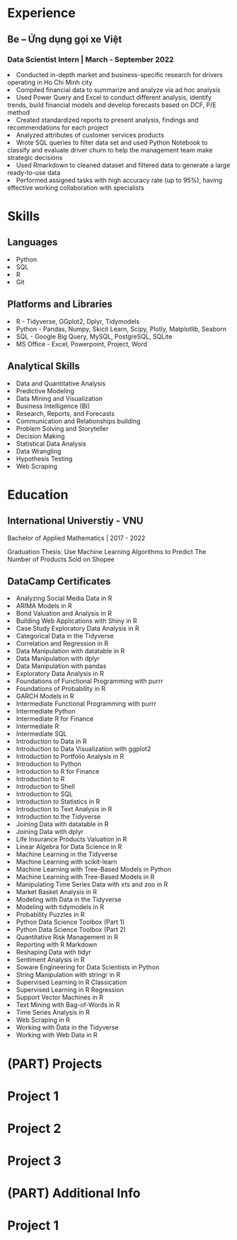 # Experience {.unnumbered}

## Be – Ứng dụng gọi xe Việt {.unnumbered}

### Data Scientist Intern | March - September 2022 {.unnumbered}

<li>Conducted in-depth market and business-specific research for drivers operating in Ho Chi Minh city</li>
<li>Compiled financial data to summarize and analyze via ad hoc analysis</li>
<li>Used Power Query and Excel to conduct different analysis, identify trends, build financial models and develop forecasts based on DCF, P/E method</li>
<li>Created standardized reports to present analysis, findings and recommendations for each project</li>
<li>Analyzed attributes of customer services products</li>
<li>Wrote SQL queries to filter data set and used Python Notebook to classify and evaluate driver churn to help the management team make strategic decisions</li>
<li>Used Rmarkdown to cleaned dataset and filtered data to generate a large ready-to-use data</li>
<li>Performed assigned tasks with high accuracy rate (up to 95%), having effective working collaboration with specialists</li>

# Skills {.unnumbered}

## Languages {.unnumbered}

<li>Python</li>
<li>SQL</li>
<li>R</li>
<li>Git</li>

## Platforms and Libraries {.unnumbered}

<li>R - Tidyverse, GGplot2, Dplyr, Tidymodels</li>
<li>Python - Pandas, Numpy, Skicit Learn, Scipy, Plotly, Matplotlib, Seaborn</li>
<li>SQL - Google Big Query, MySQL, PostgreSQL, SQLite</li>
<li>MS Office - Excel, Powerpoint, Project, Word</li>


## Analytical Skills {.unnumbered}

<li>Data and Quantitative Analysis</li>
<li>Predictive Modeling</li>
<li>Data Mining and Visualization</li>
<li>Business Intelligence (BI)</li>
<li>Research, Reports, and Forecasts</li>
<li>Communication and Relationships building</li>
<li>Problem Solving and Storyteller</li>
<li>Decision Making</li>
<li>Statistical Data Analysis</li>
<li>Data Wrangling</li>
<li>Hypothesis Testing</li>
<li>Web Scraping</li>

# Education {.unnumbered}

## International Universtiy - VNU {.unnumbered}

Bachelor of Applied Mathematics | 2017 - 2022

Graduation Thesis: Use Machine Learning Algorithms to Predict The Number of Products Sold on Shopee

## DataCamp Certificates {.unnumbered}

<li>Analyzing Social Media Data in R</li>
<li>ARIMA Models in R</li>
<li>Bond Valuation and Analysis in R</li>
<li>Building Web Applications with Shiny in R</li>
<li>Case Study Exploratory Data Analysis in R</li>
<li>Categorical Data in the Tidyverse</li>
<li>Correlation and Regression in R</li>
<li>Data Manipulation with datatable in R</li>
<li>Data Manipulation with dplyr</li>
<li>Data Manipulation with pandas</li>
<li>Exploratory Data Analysis in R</li>
<li>Foundations of Functional Programming with purrr</li>
<li>Foundations of Probability in R</li>
<li>GARCH Models in R</li>
<li>Intermediate Functional Programming with purrr</li>
<li>Intermediate Python</li>
<li>Intermediate R for Finance</li>
<li>Intermediate R</li>
<li>Intermediate SQL</li>
<li>Introduction to Data in R</li>
<li>Introduction to Data Visualization with ggplot2</li>
<li>Introduction to Portfolio Analysis in R</li>
<li>Introduction to Python</li>
<li>Introduction to R for Finance</li>
<li>Introduction to R</li>
<li>Introduction to Shell</li>
<li>Introduction to SQL</li>
<li>Introduction to Statistics in R</li>
<li>Introduction to Text Analysis in R</li>
<li>Introduction to the Tidyverse</li>
<li>Joining Data with datatable in R</li>
<li>Joining Data with dplyr</li>
<li>Life Insurance Products Valuation in R</li>
<li>Linear Algebra for Data Science in R</li>
<li>Machine Learning in the Tidyverse</li>
<li>Machine Learning with scikit-learn</li>
<li>Machine Learning with Tree-Based Models in Python</li>
<li>Machine Learning with Tree-Based Models in R</li>
<li>Manipulating Time Series Data with xts and zoo in R</li>
<li>Market Basket Analysis in R</li>
<li>Modeling with Data in the Tidyverse</li>
<li>Modeling with tidymodels in R</li>
<li>Probability Puzzles in R</li>
<li>Python Data Science Toolbox (Part 1)</li>
<li>Python Data Science Toolbox (Part 2)</li>
<li>Quantitative Risk Management in R</li>
<li>Reporting with R Markdown</li>
<li>Reshaping Data with tidyr</li>
<li>Sentiment Analysis in R</li>
<li>Soware Engineering for Data Scientists in Python</li>
<li>String Manipulation with stringr in R</li>
<li>Supervised Learning in R Classication</li>
<li>Supervised Learning in R Regression</li>
<li>Support Vector Machines in R</li>
<li>Text Mining with Bag-of-Words in R</li>
<li>Time Series Analysis in R</li>
<li>Web Scraping in R</li>
<li>Working with Data in the Tidyverse</li>
<li>Working with Web Data in R</li>

# (PART) Projects {.unnumbered}

# Project 1

# Project 2

# Project 3

# (PART) Additional Info {.unnumbered}

# Project 1